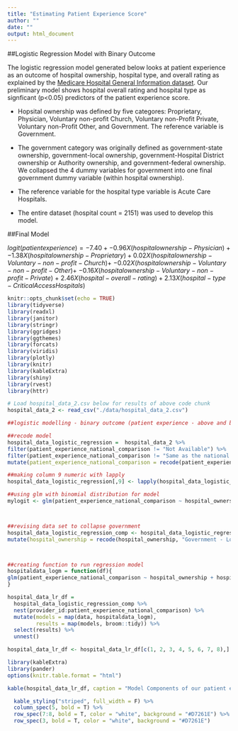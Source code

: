 ```yaml
---
title: "Estimating Patient Experience Score"
author: ""
date: ""
output: html_document
---
```


##Logistic Regression Model with Binary Outcome

The logistic regression model generated below looks at patient experience as an outcome of hospital ownership, hospital type, and overall rating as explained by the [Medicare Hospital General Information dataset](https://data.medicare.gov). Our preliminary model shows hospital overall rating and hospital type as signficant (p<0.05) predictors of the patient experience score. 

* Hopsital ownership was defined by five categores: Proprietary, Physician, Voluntary non-profit Church, Voluntary non-Profit Private, Voluntary non-Profit Other, and Government. The reference variable is Government.

* The government category was originally defined as government-state ownership, government-local ownership, government-Hospital District ownership or Authority ownership, and government-federal ownership. We collapsed the 4 dummy variables for government into one final government dummy variable (within hospital ownership). 

* The reference variable for the hospital type variable is Acute Care Hospitals. 

* The entire dataset (hospital count = 2151) was used to develop this model.

##Final Model

$logit(patient experience) = -7.40 + -0.96X(hospitalownership-Physician)$ +
$-1.38X(hospitalownership-Proprietary) + 0.02X(hospitalownership-Voluntary-non-profit-Church) +$
$-0.02X(hospitalownership-Voluntary-non-profit-Other) +$
$-0.16X(hospitalownership-Voluntary-non-profit-Private)$ +
$2.46X(hospital-overall-rating) + 2.13X(hospital-type-CriticalAccessHospitals)$


```r
knitr::opts_chunk$set(echo = TRUE)
library(tidyverse)
library(readxl)
library(janitor)
library(stringr)
library(ggridges)
library(ggthemes)
library(forcats)
library(viridis)
library(plotly)
library(knitr)
library(kableExtra)
library(shiny)
library(rvest)
library(httr)
```

```r
# Load hospital_data_2.csv below for results of above code chunk
hospital_data_2 <- read_csv("./data/hospital_data_2.csv")
```

```r
##logistic modelling - binary outcome (patient experience - above and below national average)

##recode model 
hospital_data_logistic_regression =  hospital_data_2 %>%
filter(patient_experience_national_comparison != "Not Available") %>%
filter(patient_experience_national_comparison != "Same as the national average") %>%
mutate(patient_experience_national_comparison = recode(patient_experience_national_comparison, "Above the national average" = "1", "Below the national average" = "0"))

##making column 9 numeric with lapply
hospital_data_logistic_regression[,9] <- lapply(hospital_data_logistic_regression[,9], as.numeric)

##using glm with binomial distribution for model 
mylogit <- glm(patient_experience_national_comparison ~ hospital_ownership + hospital_overall_rating + hospital_type, data = hospital_data_logistic_regression, family = "binomial"(link = "logit"))



##revising data set to collapse government
hospital_data_logistic_regression_comp <- hospital_data_logistic_regression %>%
mutate(hospital_ownership = recode(hospital_ownership, "Government - Local" = "Government", "Government - State" = "Government", "Government - Hospital District or Authority" = "Government", "Government - Federal" = "Government")) 



##creating function to run regression model
hospitaldata_logm = function(df){
glm(patient_experience_national_comparison ~ hospital_ownership + hospital_overall_rating + hospital_type, data = hospital_data_logistic_regression_comp, family = "binomial"(link = "logit"))
}

hospital_data_lr_df = 
  hospital_data_logistic_regression_comp %>% 
  nest(provider_id:patient_experience_national_comparison) %>%
  mutate(models = map(data, hospitaldata_logm),
         results = map(models, broom::tidy)) %>%
  select(results) %>% 
  unnest() 

hospital_data_lr_df <- hospital_data_lr_df[c(1, 2, 3, 4, 5, 6, 7, 8),]   
```

```r
library(kableExtra)
library(pander)
options(knitr.table.format = "html") 

kable(hospital_data_lr_df, caption = "Model Components of our patient experience model. Significant values highlighted below.") %>%

  kable_styling("striped", full_width = F) %>%
  column_spec(5, bold = T) %>%
  row_spec(7:8, bold = T, color = "white", background = "#D7261E") %>%
  row_spec(3, bold = T, color = "white", background = "#D7261E") 
```



